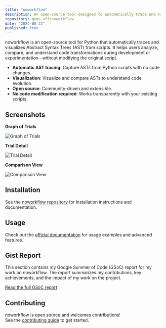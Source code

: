```yaml
---
title: "noworkflow"
description: An open-source tool designed to automatically trace and visualize Abstract Syntax Trees (AST) from Python scripts. This enables users to analyze, compare, and understand the transformation of code during development or experimentation without altering the original script.
repository: gems-uff/noworkflow
date: "2024-08-22"
published: true
---
```


noworkflow is an open-source tool for Python that automatically traces and visualizes Abstract Syntax Trees (AST) from scripts. It helps users analyze, compare, and understand code transformations during development or experimentation—without modifying the original script.

- **Automatic AST tracing**: Capture ASTs from Python scripts with no code changes.
- **Visualization**: Visualize and compare ASTs to understand code evolution.
- **Open source**: Community-driven and extensible.
- **No code modification required**: Works transparently with your existing scripts.

## Screenshots

**Graph of Trials**

![Graph of Trials](/noworkflow-graph-of-trials.png)

**Trial Detail**

![Trial Detail](/noworkflow-trial-detail.png)

**Comparison View**

![Comparison View](/noworkflow-comparison.png)

## Installation

See the [noworkflow repository](https://github.com/gems-uff/noworkflow) for installation instructions and documentation.

## Usage

Check out the [official documentation](https://github.com/gems-uff/noworkflow#readme) for usage examples and advanced features.

## Gist Report

This section contains my Google Summer of Code (GSoC) report for my work on noworkflow. The report summarizes my contributions, key achievements, and the impact of my work on the project.

[Read the full GSoC report](https://gist.github.com/JoshuaGlaZ/acca2c1649ba1b828a41e75a24076b71)

## Contributing

noworkflow is open source and welcomes contributions!  
See the [contributing guide](https://github.com/gems-uff/noworkflow/blob/main/CONTRIBUTING.md) to get started.